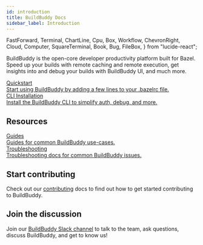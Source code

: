 ```yaml
---
id: introduction
title: BuildBuddy Docs
sidebar_label: Introduction
---
```


  FastForward,
  Terminal,
  ChartLine,
  Cpu,
  Box,
  Workflow,
  ChevronRight,
  Cloud,
  Computer,
  SquareTerminal,
  Book,
  Bug,
  FileBox,
} from "lucide-react";

BuildBuddy is the open-core developer productivity platform built for Bazel. Speed up your builds with remote caching and remote execution, get insights into and debug your builds with BuildBuddy UI, and much more.

<div className="docs-block-container">
  <a href="/docs/quickstart" className="docs-block">
    <div className="docs-block-icon">
      <FastForward />
    </div>
    <div className="docs-block-content">
      <div className="docs-block-title">Quickstart</div>
      <div className="docs-block-description">Start using BuildBuddy by adding a few lines to your .bazelrc file.</div>
    </div>
  </a>
  <a href="/docs/cli" className="docs-block">
    <div className="docs-block-icon">
      <Terminal />
    </div>
    <div className="docs-block-content">
      <div className="docs-block-title">CLI Installation</div>
      <div className="docs-block-description">Install the BuildBuddy CLI to simplify auth, debug, and more.</div>
    </div>
  </a>
</div>

<!--

## Products

<div className="docs-block-container">
 <a href="/docs/ui" className="docs-block">
    <div className="docs-block-icon">
            <ChartLine />
        </div>
        <div className="docs-block-content">
            <div className="docs-block-title">
                BuildBuddy UI
            </div>
            <div className="docs-block-description">
                Get insights into and debug your builds with the BuildBuddy UI.
            </div>
        </div>
    </a>
    <a href="/docs/remote-cache" className="docs-block">
        <div className="docs-block-icon">
            <Box />
        </div>
        <div className="docs-block-content">
            <div className="docs-block-title">
                Remote Caching
            </div>
            <div className="docs-block-description">
                Never build the same bytes twice with remote caching.
            </div>
        </div>
    </a>
    <a href="/docs/remote-build-execution" className="docs-block">
        <div className="docs-block-icon">
            <Cpu />
        </div>
        <div className="docs-block-content">
            <div className="docs-block-title">
                Remote Execution
            </div>
            <div className="docs-block-description">
                Speed up your builds with remote execution.
            </div>
        </div>
    </a>
    <a href="/docs/cli" className="docs-block">
        <div className="docs-block-icon">
            <ChevronRight />
        </div>
        <div className="docs-block-content">
            <div className="docs-block-title">
                CLI
            </div>
            <div className="docs-block-description">
                Get the power of BuildBuddy on the command line.
            </div>
        </div>
    </a>
    <a href="/docs/workflows" className="docs-block">
        <div className="docs-block-icon">
            <Workflow />
        </div>
        <div className="docs-block-content">
            <div className="docs-block-title">
                Workflows
            </div>
            <div className="docs-block-description">
                Our CI service that's designed and built just for Bazel.
            </div>
        </div>
    </a>
    <a href="/docs/remote-bazel" className="docs-block">
        <div className="docs-block-icon">
            <Cloud />
        </div>
        <div className="docs-block-content">
            <div className="docs-block-title">
                Remote Bazel
            </div>
            <div className="docs-block-description">
                Run Bazel in the cloud with resumable workspace snapshots.
            </div>
        </div>
    </a>
</div>
-->

## Resources

<div className="docs-block-container">
    <!-- <a href="/docs/cli-reference" className="docs-block">
        <div className="docs-block-icon">
            <SquareTerminal />
        </div>
        <div className="docs-block-content">
            <div className="docs-block-title">
                CLI Reference
            </div>
            <div className="docs-block-description">
                Reference docs for the BuildBuddy CLI.
            </div>
        </div>
    </a>
    <a href="/docs/self-hosted-executors" className="docs-block">
        <div className="docs-block-icon">
            <Computer />
        </div>
        <div className="docs-block-content">
            <div className="docs-block-title">
                Self-hosted executors
            </div>
            <div className="docs-block-description">
                Run BuildBuddy executors on your own infrastructure.
            </div>
        </div>
    </a> 
    <a href="/docs/bazel" className="docs-block">
        <div className="docs-block-icon">
            <FileBox />
        </div>
        <div className="docs-block-content">
            <div className="docs-block-title">
                Bazel
            </div>
            <div className="docs-block-description">
                Bazel best practices and tips.
            </div>
        </div>
    </a> -->
    <a href="/docs/guides" className="docs-block">
        <div className="docs-block-icon">
            <Book />
        </div>
        <div className="docs-block-content">
            <div className="docs-block-title">
                Guides
            </div>
            <div className="docs-block-description">
                Guides for common BuildBuddy use-cases.
            </div>
        </div>
    </a>
    <a href="/docs/troubleshooting" className="docs-block">
        <div className="docs-block-icon">
            <Bug />
        </div>
        <div className="docs-block-content">
            <div className="docs-block-title">
                Troubleshooting
            </div>
            <div className="docs-block-description">
                Troubleshooting docs for common BuildBuddy issues.
            </div>
        </div>
    </a>
</div>

## Start contributing

Check out our [contributing](contributing.md) docs to find out how to get started contributing to BuildBuddy.

## Join the discussion

Join our [BuildBuddy Slack channel](https://community.buildbuddy.io) to talk to the team, ask questions, discuss BuildBuddy, and get to know us!
